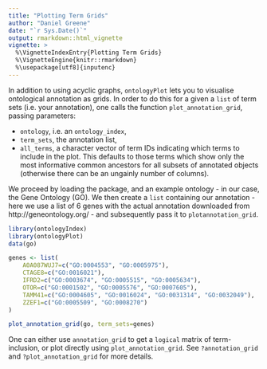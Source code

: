 ```yaml
---
title: "Plotting Term Grids"
author: "Daniel Greene"
date: "`r Sys.Date()`"
output: rmarkdown::html_vignette
vignette: >
  %\VignetteIndexEntry{Plotting Term Grids}
  %\VignetteEngine{knitr::rmarkdown}
  %\usepackage[utf8]{inputenc}
---
```

In addition to using acyclic graphs, `ontologyPlot` lets you to visualise ontological annotation as grids. In order to do this for a given a `list` of term sets (i.e. your annotation), one calls the function `plot_annotation_grid`, passing parameters:

* `ontology`, i.e. an `ontology_index`, 
* `term_sets`, the annotation list,
* `all_terms`, a character vector of term IDs indicating which terms to include in the plot. This defaults to those terms which show only the most informative common ancestors for all subsets of annotated objects (otherwise there can be an ungainly number of columns).

We proceed by loading the package, and an example ontology - in our case, the Gene Ontology (GO).  We then create a `list` containing our annotation - here we use a list of 6 genes with the actual annotation downloaded from http://geneontology.org/ - and subsequently pass it to `plotannotation_grid`. 

```r
library(ontologyIndex)
library(ontologyPlot)
data(go)

genes <- list(
	A0A087WUJ7=c("GO:0004553", "GO:0005975"),
	CTAGE8=c("GO:0016021"),
	IFRD2=c("GO:0003674", "GO:0005515", "GO:0005634"),
	OTOR=c("GO:0001502", "GO:0005576", "GO:0007605"),
	TAMM41=c("GO:0004605", "GO:0016024", "GO:0031314", "GO:0032049"),
	ZZEF1=c("GO:0005509", "GO:0008270")
)

plot_annotation_grid(go, term_sets=genes)
```

One can either use `annotation_grid` to get a `logical` matrix of term-inclusion, or plot directly using `plot_annotation_grid`. See `?annotation_grid` and `?plot_annotation_grid` for more details.
